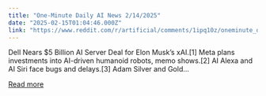 ```yaml
---
title: "One-Minute Daily AI News 2/14/2025"
date: "2025-02-15T01:04:46.000Z"
link: "https://www.reddit.com/r/artificial/comments/1ipq10z/oneminute_daily_ai_news_2142025/"
---
```


Dell Nears $5 Billion AI Server Deal for Elon Musk’s xAI.[1]
 Meta plans investments into AI-driven humanoid robots, memo shows.[2]
 AI Alexa and AI Siri face bugs and delays.[3]
 Adam Silver and Gold...

[Read more](https://www.reddit.com/r/artificial/comments/1ipq10z/oneminute_daily_ai_news_2142025/)

